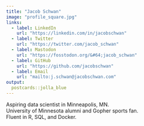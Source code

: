 ```yaml
---
title: "Jacob Schwan"
image: "profile_square.jpg"
links:
  - label: LinkedIn
    url: "https://linkedin.com/in/jacobschwan"
  - label: Twitter
    url: "https://twitter.com/jacob_schwan"
  - label: Mastodon
    url: "https://fosstodon.org/&#64;jacob_schwan"
  - label: GitHub
    url: "https://github.com/jacobschwan"
  - label: Email
    url: "mailto:j.schwan@jacobschwan.com"
output:
  postcards::jolla_blue
---
```


Aspiring data scientist in Minneapolis, MN.\
University of Minnesota alumni and Gopher sports fan.\
Fluent in R, SQL, and Docker.
